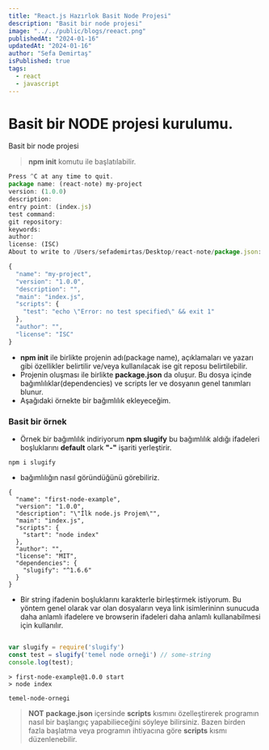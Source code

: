 ```yaml
---
title: "React.js Hazırlok Basit Node Projesi"
description: "Basit bir node projesi"
image: "../../public/blogs/reeact.png"
publishedAt: "2024-01-16"
updatedAt: "2024-01-16"
author: "Sefa Demirtaş"
isPublished: true
tags:
  - react
  - javascript
---
```

# Basit bir NODE projesi kurulumu.

Basit bir node projesi

> **npm init** komutu ile başlatılabilir.

```javascript title="index.js"
Press ^C at any time to quit.
package name: (react-note) my-project
version: (1.0.0) 
description: 
entry point: (index.js) 
test command: 
git repository: 
keywords: 
author: 
license: (ISC) 
About to write to /Users/sefademirtas/Desktop/react-note/package.json:

{
  "name": "my-project",
  "version": "1.0.0",
  "description": "",
  "main": "index.js",
  "scripts": {
    "test": "echo \"Error: no test specified\" && exit 1"
  },
  "author": "",
  "license": "ISC"
}
```

- **npm init** ile birlikte projenin adı(package name), açıklamaları ve yazarı gibi özellikler belirtilir ve/veya kullanılacak ise git reposu belirtilebilir.
- Projenin oluşması ile birlikte **package.json** da oluşur. Bu dosya içinde bağımlılıklar(dependencies) ve scripts ler ve dosyanın genel tanımları blunur. 
- Aşağıdaki örnekte bir bağımlılık ekleyeceğim.

### Basit bir örnek
- Örnek bir bağımlılık indiriyorum **npm slugify** bu bağımlılık aldığı ifadeleri boşluklarını **default** olark **"-"** işariti yerleştirir.
  
```terminal title="console" caption="Dependencies install" 
npm i slugify 
```
- bağımlılığın nasıl göründüğünü görebiliriz.
```node title="packege.json" caption="Temel Node.js Örneği"
{
  "name": "first-node-example",
  "version": "1.0.0",
  "description": "\"İlk node.js Projem\"",
  "main": "index.js",
  "scripts": {
    "start": "node index"
  },
  "author": "",
  "license": "MIT",
  "dependencies": {
    "slugify": "^1.6.6"
  }
}

```

- Bir string ifadenin boşluklarını  karakterle birleştirmek istiyorum. Bu yöntem genel olarak var olan dosyaların veya link isimlerininn sunucuda daha anlamlı ifadelere ve browserin ifadeleri daha anlamlı kullanabilmesi için kullanılır.

```javascript title="index.js"

var slugify = require('slugify')
const test = slugify('temel node orneği') // some-string
console.log(test);

```

```terminal title="Console" 
> first-node-example@1.0.0 start
> node index

temel-node-ornegi
```
> **NOT**
> **package.json** içersinde **scripts** kısmını özelleştirerek programın nasıl bir başlangıç yapabilieceğini söyleye bilirsiniz. Bazen birden fazla başlatma veya programın ihtiyacına göre **scripts** kısmı düzenlenebilir. 